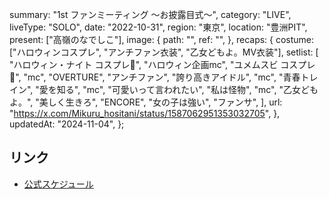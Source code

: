   summary: "1st ファンミーティング 〜お披露目式〜",
  category: "LIVE",
  liveType: "SOLO",
  date: "2022-10-31",
  region: "東京",
  location: "豊洲PIT",
  present: ["高嶺のなでしこ"],
  image: {
    path: "",
    ref: "",
  },
  recaps: {
    costume: ["ハロウィンコスプレ", "アンチファン衣装", "乙女どもよ。MV衣装"],
    setlist: [
      "ハロウィン・ナイト コスプレ🎃",
      "ハロウィン企画mc",
      "ユメムスビ コスプレ🎃",
      "mc",
      "OVERTURE",
      "アンチファン",
      "誇り高きアイドル",
      "mc",
      "青春トレイン",
      "愛を知る",
      "mc",
      "可愛いって言われたい",
      "私は怪物",
      "mc",
      "乙女どもよ。",
      "美しく生きろ",
      "ENCORE",
      "女の子は強い",
      "ファンサ",
    ],
    url: "https://x.com/Mikuru_hositani/status/1587062951353032705",
  },
  updatedAt: "2024-11-04",
};

## リンク

- [公式スケジュール](https://takanenonadeshiko.jp/?p=352)
